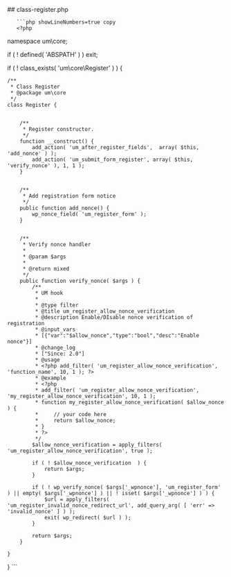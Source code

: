 

<div class="phpdocumentor-element -file">
    ## class-register.php

        

    
       ```php showLineNumbers=true copy
       <?php
namespace um\core;


if ( ! defined( 'ABSPATH' ) ) exit;


if ( ! class_exists( 'um\core\Register' ) ) {


	/**
	 * Class Register
	 * @package um\core
	 */
	class Register {


		/**
		 * Register constructor.
		 */
		function __construct() {
			add_action( 'um_after_register_fields',  array( $this, 'add_nonce' ) );
			add_action( 'um_submit_form_register', array( $this, 'verify_nonce' ), 1, 1 );
		}


		/**
		 * Add registration form notice
		 */
		public function add_nonce() {
			wp_nonce_field( 'um_register_form' );
		}


		/**
		 * Verify nonce handler
		 *
		 * @param $args
		 *
		 * @return mixed
		 */
		public function verify_nonce( $args ) {
			/**
			 * UM hook
			 *
			 * @type filter
			 * @title um_register_allow_nonce_verification
			 * @description Enable/DIsable nonce verification of registration
			 * @input_vars
			 * [{"var":"$allow_nonce","type":"bool","desc":"Enable nonce"}]
			 * @change_log
			 * ["Since: 2.0"]
			 * @usage
			 * <?php add_filter( 'um_register_allow_nonce_verification', 'function_name', 10, 1 ); ?>
			 * @example
			 * <?php
			 * add_filter( 'um_register_allow_nonce_verification', 'my_register_allow_nonce_verification', 10, 1 );
			 * function my_register_allow_nonce_verification( $allow_nonce ) {
			 *     // your code here
			 *     return $allow_nonce;
			 * }
			 * ?>
			 */
			$allow_nonce_verification = apply_filters( 'um_register_allow_nonce_verification', true );

			if ( ! $allow_nonce_verification  ) {
				return $args;
			}

			if ( ! wp_verify_nonce( $args['_wpnonce'], 'um_register_form' ) || empty( $args['_wpnonce'] ) || ! isset( $args['_wpnonce'] ) ) {
				$url = apply_filters( 'um_register_invalid_nonce_redirect_url', add_query_arg( [ 'err' => 'invalid_nonce' ] ) );
				exit( wp_redirect( $url ) );
			}

			return $args;
		}

	}
}
       ```
</div>
